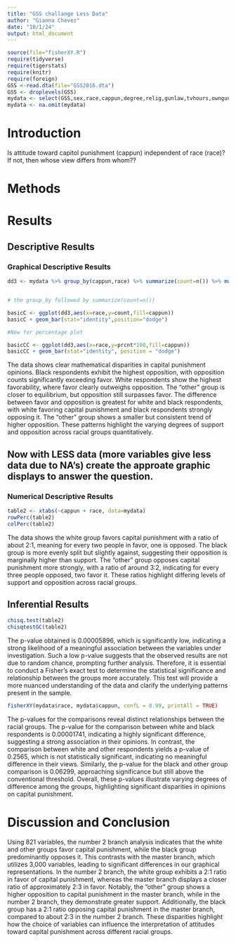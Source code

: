 ```yaml
---
title: "GSS challange Less Data"
author: "Gianna Chevez"
date: "10/1/24"
output: html_document
---
```




```r
source(file="fisherXY.R")
require(tidyverse)
require(tigerstats)
require(knitr)
require(foreign)
GSS <-read.dta(file="GSS2016.dta")
GSS <- droplevels(GSS)
mydata <- select(GSS,sex,race,cappun,degree,relig,gunlaw,tvhours,owngun,age,wordsum)
mydata <- na.omit(mydata)
```

# Introduction

<!--In this section you explain what you are trying to show.  Where did the data come from?  What is the research or other question you are trying to answer?.  If you skimp in this section expect to be marked down in your grade. Paint a picture of the project a couple of paragraphs is expected!-->

Is attitude toward capitol punishment (cappun) independent of race (race)?
If not, then whose view differs from whom??

# Methods

<!--Decide on your methods:  use "variable analysis" or other appropriate descriptors.  Make sure to choose at least one graphical method and at least one numerical method. Discuss what data manipulations may be needed for example subsetting or other binning procedures and what sort of graphical displays and inferential tools will be used!-->

# Results

<!--Divide this section into two sub-sections:  One for your descriptive  results and one for your inferential results.!-->

## Descriptive Results

### Graphical Descriptive Results

<!--Graphical results here.  Make sure to show your code.  Provide appropriate labels for axes, giving units if possible, and provide a good title for the graph, too.  Use the graphical results to describe the patterns if any that exist in the data as focused toward the research question. Bottom line is to explain the features of the graph that are relevant to conforming or departing to what is expected by your null hypothesis !-->

```r
dd3 <- mydata %>% group_by(cappun,race) %>% summarize(count=n()) %>% mutate(prcnt=count/sum(count))


# the group_by followed by summarize(count=n())

basicC <- ggplot(dd3,aes(x=race,y=count,fill=cappun))
basicC + geom_bar(stat="identity",position="dodge")

#Now for percentage plot

basicCC <- ggplot(dd3,aes(x=race,y=prcnt*100,fill=cappun)) 
basicCC + geom_bar(stat="identity", position = "dodge")
```

The data shows clear mathematical disparities in capital punishment opinions. Black respondents exhibit the highest opposition, with opposition counts significantly exceeding favor. White respondents show the highest favorability, where favor clearly outweighs opposition. The "other" group is closer to equilibrium, but opposition still surpasses favor. The difference between favor and opposition is greatest for white and black respondents, with white favoring capital punishment and black respondents strongly opposing it. The "other" group shows a smaller but consistent trend of higher opposition. These patterns highlight the varying degrees of support and opposition across racial groups quantitatively.


## Now with LESS data (more variables give less data due to NA's) create the approate graphic displays to answer the question.





### Numerical Descriptive Results

<!--Numerical results go here. Use the numerical results to describe the patterns if any that exist in the data as focused toward the research question!-->

```r
table2 <- xtabs(~cappun + race, data=mydata)
rowPerc(table2)
colPerc(table2)
```


The data shows the white group favors capital punishment with a ratio of about 2:1, meaning for every two people in favor, one is opposed. The black group is more evenly split but slightly against, suggesting their opposition is marginally higher than support. The "other" group opposes capital punishment more strongly, with a ratio of around 3:2, indicating for every three people opposed, two favor it. These ratios highlight differing levels of support and opposition across racial groups.



## Inferential Results

<!--State hypothesis clearly.  Make sure your discussion of the inferential test covers all the aspects that the test output produces, such as test statistic, p-value etc.  Make a decision about the null hypothesis, explain the assumptions on which the selected test/procedure was based, and why the chosen procedure satisfys the assumptions and is appropriate to answer the research question!-->

```r
chisq.test(table2)
chisqtestGC(table2)
```

The p-value obtained is 0.00005896, which is significantly low, indicating a strong likelihood of a meaningful association between the variables under investigation. Such a low p-value suggests that the observed results are not due to random chance, prompting further analysis. Therefore, it is essential to conduct a Fisher's exact test to determine the statistical significance and relationship between the groups more accurately. This test will provide a more nuanced understanding of the data and clarify the underlying patterns present in the sample.


```r
fisherXY(mydata$race, mydata$cappun, confL = 0.99, printAll = TRUE)
```


The p-values for the comparisons reveal distinct relationships between the racial groups. The p-value for the comparison between white and black respondents is 0.00001741, indicating a highly significant difference, suggesting a strong association in their opinions. In contrast, the comparison between white and other respondents yields a p-value of 0.2565, which is not statistically significant, indicating no meaningful difference in their views. Similarly, the p-value for the black and other group comparison is 0.06299, approaching significance but still above the conventional threshold. Overall, these p-values illustrate varying degrees of difference among the groups, highlighting significant disparities in opinions on capital punishment.


# Discussion and Conclusion

<!--Discussion and conclusion here.  If you found a relationship be sure to consider whether the relationship occurs because one of the variavbles causes the other, or whether they perhasps are related for some other reason.  Watch the chapter 6 videos from the GeorgeTown videos collection.!-->

Using 821 variables, the number 2 branch analysis indicates that the white and other groups favor capital punishment, while the black group predominantly opposes it. This contrasts with the master branch, which utilizes 3,000 variables, leading to significant differences in our graphical representations. In the number 2 branch, the white group exhibits a 2:1 ratio in favor of capital punishment, whereas the master branch displays a closer ratio of approximately 2:3 in favor. Notably, the "other" group shows a higher opposition to capital punishment in the master branch, while in the number 2 branch, they demonstrate greater support. Additionally, the black group has a 2:1 ratio opposing capital punishment in the master branch, compared to about 2:3 in the number 2 branch. These disparities highlight how the choice of variables can influence the interpretation of attitudes toward capital punishment across different racial groups.

